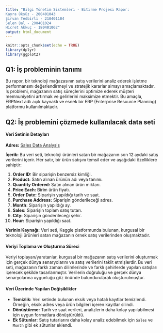 ```yaml
---
title: "Bilgi Yönetim Sistemleri - Bitirme Projesi Rapor:
Kayra Öksüz - 200401043
Şirvan Tedbirli - 210401104
Selen Bal - 200401024
Hicret Akkuç - 180401062"
output: html_document
---
```


```r
knitr::opts_chunk$set(echo = TRUE)
library(dplyr)
library(ggplot2)
```


## Q1: İş probleminin tanımı

Bu rapor, bir teknoloji mağazasının satış verilerini analiz ederek işletme performansını değerlendirmeyi ve stratejik kararlar almayı amaçlamaktadır. İş problemi, mağazanın satış süreçlerini optimize ederek müşteri memnuniyetini artırmak ve gelirlerini maksimize etmektir. Bu amaçla, ERPNext adlı açık kaynaklı ve esnek bir ERP (Enterprise Resource Planning) platformu kullanılmaktadır. 



## Q2: İş problemini çözmede kullanılacak data seti 

#### Veri Setinin Detayları

**Adres:** [Sales Data Analysis](https://www.kaggle.com/datasets/beekiran/sales-data-analysis)

**İçerik:** Bu veri seti, teknoloji ürünleri satan bir mağazanın son 12 aydaki satış verilerini içerir. Her satır, bir ürün satışını temsil eder ve aşağıdaki özelliklere sahiptir:

1. **Order ID:** Bir siparişin benzersiz kimliği.
2. **Product:** Satın alınan ürünün adı veya tanımı.
3. **Quantity Ordered:** Satın alınan ürün miktarı.
4. **Price Each:** Birim ürün fiyatı.
5. **Order Date:** Siparişin yapıldığı tarih ve saat.
6. **Purchase Address:** Siparişin gönderileceği adres.
7. **Month:** Siparişin yapıldığı ay.
8. **Sales:** Siparişin toplam satış tutarı.
9. **City:** Siparişin gönderileceği şehir.
10. **Hour:** Siparişin yapıldığı saat.

**Verinin Kaynağı:** Veri seti, Kaggle platformunda bulunan, kurgusal bir teknoloji ürünleri satan mağazanın örnek satış verilerinden oluşmaktadır.

#### Veriyi Toplama ve Oluşturma Süreci

Veriyi toplayan/yaratanlar, kurgusal bir mağazanın satış verilerini oluşturmak için gerçek dünya senaryolarını ve satış verilerini taklit etmişlerdir. Bu veri seti, mağazanın farklı zaman dilimlerinde ve farklı şehirlerde yapılan satışları içerecek şekilde tasarlanmıştır. Verilerin doğruluğu ve gerçek dünya senaryolarına uygunluğu göz önünde bulundurularak oluşturulmuştur.

#### Veri Üzerinde Yapılan Değişiklikler

- **Temizlik:** Veri setinde bulunan eksik veya hatalı kayıtlar temizlendi. Örneğin, eksik adres veya ürün bilgileri içeren kayıtlar silindi.
- **Dönüştürme:** Tarih ve saat verileri, analizlerin daha kolay yapılabilmesi için uygun formatlara dönüştürüldü.
- **Ek Sütunlar:** Satış tutarlarını daha kolay analiz edebilmek için `Sales` ve `Month` gibi ek sütunlar eklendi.



